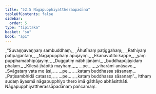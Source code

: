 ```yaml
---
title: "52.5 Nāgapupphiyattheraapadāna"
tableOfContents: false
sidebar:
  order: 5
type: "tipitaka"
basket: "su"
book: "ap1"
---
```



<DynamicBreadcrumb />

<Division number="23" book="ap1" bookNo="20" page="430">

<Paragraph number="6721" type="verses" book="ap1">
_“Suvaṇṇavaṇṇaṃ sambuddhaṃ,_  
_Āhutīnaṃ paṭiggahaṃ;_  
_Rathiyaṃ paṭipajjantaṃ,_  
_Nāgapupphaṃ apūjayiṃ._  

</Paragraph>

</Division>
<Division number="24" book="ap1" bookNo="20" page="431">

<Paragraph number="6722" type="verses" book="ap1">
_Ekanavutito kappe,_  
_yaṃ pupphamabhipūjayiṃ;_  
_Duggatiṃ nābhijānāmi,_  
_buddhapūjāyidaṃ phalaṃ._  

</Paragraph>

</Division>
<Division number="25" book="ap1" bookNo="20" page="431">

<Paragraph number="6723" type="verses" book="ap1">
_Kilesā jhāpitā mayhaṃ,_  
_ …pe… _  
_viharāmi anāsavo._  

</Paragraph>

</Division>
<Division number="26" book="ap1" bookNo="20" page="431">

<Paragraph number="6724" type="verses" book="ap1">
_Svāgataṃ vata me āsi,_  
_ …pe… _  
_kataṃ buddhassa sāsanaṃ._  

</Paragraph>

</Division>
<Division number="27" book="ap1" bookNo="20" page="431">

<Paragraph number="6725" type="verses" book="ap1">
_Paṭisambhidā catasso,_  
_ …pe… _  
_kataṃ buddhassa sāsanaṃ”._  

</Paragraph>

<Paragraph number="6726" book="ap1">
Itthaṃ sudaṃ āyasmā nāgapupphiyo thero imā gāthāyo abhāsitthāti.

</Paragraph>
</Division>

<Paragraph number="6727" type="center" book="ap1">
Nāgapupphiyattherassāpadānaṃ pañcamaṃ.
</Paragraph>